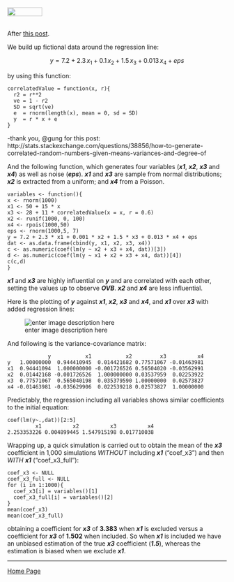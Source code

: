 <br>
<a href="http://rinterested.github.io/statistics/index.html">
<img HEIGHT="20" WIDTH="80" src="https://cloud.githubusercontent.com/assets/9312897/10556783/a27a26fa-745c-11e5-9b1a-2d5bd737387a.PNG"></a>
<br><br>

After [this post](http://stats.stackexchange.com/q/142693/67822).
<br>

We build up fictional data around the regression line:

$$y = 7.2 + 2.3 \, x_1 + 0.1 \, x_2 + 1.5 \, x_3 + 0.013 \, x_4 + eps$$

by using this function:

    correlatedValue = function(x, r){
      r2 = r**2
      ve = 1 - r2
      SD = sqrt(ve)
      e  = rnorm(length(x), mean = 0, sd = SD)
      y  = r * x + e
    }

-thank you, @gung for this post:
http://stats.stackexchange.com/questions/38856/how-to-generate-correlated-random-numbers-given-means-variances-and-degree-of

And the following function, which generates four variables (***x1***, ***x2***, ***x3*** and ***x4***) as well as noise (***eps***). ***x1*** and ***x3*** are sample from normal distributions; ***x2*** is extracted from a uniform; and ***x4*** from a Poisson.

    variables <- function(){
    x <- rnorm(1000)
    x1 <- 50 + 15 * x
    x3 <- 28 + 11 * correlatedValue(x = x, r = 0.6)
    x2 <- runif(1000, 0, 100)
    x4 <- rpois(1000,50)
    eps <- rnorm(1000,5, 7)
    y = 7.2 + 2.3 * x1 + 0.001 * x2 + 1.5 * x3 + 0.013 * x4 + eps
    dat <- as.data.frame(cbind(y, x1, x2, x3, x4))
    c <- as.numeric(coef(lm(y ~ x2 + x3 + x4, dat))[3])
    d <- as.numeric(coef(lm(y ~ x1 + x2 + x3 + x4, dat))[4])
    c(c,d)
    }


***x1*** and ***x3*** are highly influential on ***y*** and are correlated with each other, setting the values up to observe ***OVB***. ***x2*** and ***x4*** are less influential.

Here is the plotting of ***y*** against ***x1***, ***x2***, ***x3***  and ***x4***, and ***x1*** over ***x3*** with added regression lines:

![enter image description here][1]


  [1]: http://i.stack.imgur.com/I4u0S.png

And following is the variance-covariance matrix:

                 y           x1           x2         x3          x4
    y   1.00000000  0.944410945  0.014421682 0.77571067 -0.01463981
    x1  0.94441094  1.000000000 -0.001726526 0.56504020 -0.03562991
    x2  0.01442168 -0.001726526  1.000000000 0.03537959  0.02253922
    x3  0.77571067  0.565040198  0.035379590 1.00000000  0.02573827
    x4 -0.01463981 -0.035629906  0.022539218 0.02573827  1.00000000


Predictably, the regression including all variables shows similar coefficients to the initial equation:


    coef(lm(y~.,dat))[2:5]
             x1          x2          x3          x4 
    2.253353226 0.004899445 1.547915198 0.017710038 


Wrapping up, a quick simulation is carried out to obtain the mean of the ***x3*** coefficient in 1,000 simulations *WITHOUT* including ***x1*** ("coef_x3") and then *WITH* ***x1*** ("coef_x3_full"):

    coef_x3 <- NULL
    coef_x3_full <- NULL
    for (i in 1:1000){
      coef_x3[i] = variables()[1]
      coef_x3_full[i] = variables()[2]
    }
    mean(coef_x3)
    mean(coef_x3_full)

obtaining a coefficient for ***x3*** of **3.383** when ***x1*** is excluded versus a coefficient for ***x3*** of **1.502** when included. So when ***x1*** is included we have an unbiased estimation of the true ***x3*** coefficient (***1.5***), whereas the estimation is biased when we exclude ***x1***.




---

<a href="http://rinterested.github.io/statistics/index.html">Home Page</a>
